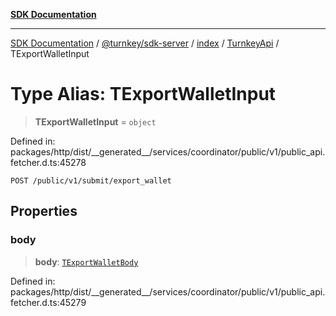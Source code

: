 [**SDK Documentation**](../../../../../../README.mdx)

***

[SDK Documentation](../../../../../../packages.mdx) / [@turnkey/sdk-server](../../../../README.mdx) / [index](../../../README.mdx) / [TurnkeyApi](../README.mdx) / TExportWalletInput

# Type Alias: TExportWalletInput

> **TExportWalletInput** = `object`

Defined in: packages/http/dist/\_\_generated\_\_/services/coordinator/public/v1/public\_api.fetcher.d.ts:45278

`POST /public/v1/submit/export_wallet`

## Properties

### body

> **body**: [`TExportWalletBody`](TExportWalletBody.mdx)

Defined in: packages/http/dist/\_\_generated\_\_/services/coordinator/public/v1/public\_api.fetcher.d.ts:45279
